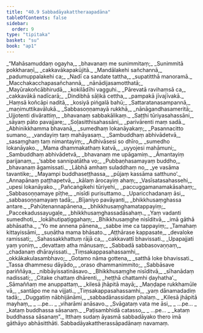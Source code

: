 ```yaml
---
title: "40.9 Sabbadāyakattheraapadāna"
tableOfContents: false
sidebar:
  order: 9
type: "tipitaka"
basket: "su"
book: "ap1"
---
```



<DynamicBreadcrumb />

<Division number="456" book="ap1" bookNo="20" page="390">

<Paragraph number="4770" type="verses" book="ap1">
_“Mahāsamuddaṃ ogayha,_  
_bhavanaṃ me sunimmitaṃ;_  
_Sunimmitā pokkharaṇī,_  
_cakkavākapakūjitā._  

</Paragraph>

</Division>
<Division number="457" book="ap1" bookNo="20" page="390">

<Paragraph number="4771" type="verses" book="ap1">
_Mandālakehi sañchannā,_  
_padumuppalakehi ca;_  
_Nadī ca sandate tattha,_  
_supatitthā manoramā._  

</Paragraph>

</Division>
<Division number="458" book="ap1" bookNo="20" page="391">

<Paragraph number="4772" type="verses" book="ap1">
_Macchakacchapasañchannā,_  
_nānādijasamotthatā;_  
_Mayūrakoñcābhirudā,_  
_kokilādīhi vagguhi._  

</Paragraph>

</Division>
<Division number="459" book="ap1" bookNo="20" page="391">

<Paragraph number="4773" type="verses" book="ap1">
_Pārevatā ravihaṃsā ca,_  
_cakkavākā nadīcarā;_  
_Dindibhā sāḷikā cettha,_  
_pampakā jīvajīvakā._  

</Paragraph>

</Division>
<Division number="460" book="ap1" bookNo="20" page="391">

<Paragraph number="4774" type="verses" book="ap1">
_Haṃsā koñcāpi naditā,_  
_kosiyā piṅgalā bahū;_  
_Sattaratanasampannā,_  
_maṇimuttikavālukā._  

</Paragraph>

</Division>
<Division number="461" book="ap1" bookNo="20" page="391">

<Paragraph number="4775" type="verses" book="ap1">
_Sabbasoṇṇamayā rukkhā,_  
_nānāgandhasameritā;_  
_Ujjotenti divārattiṃ,_  
_bhavanaṃ sabbakālikaṃ._  

</Paragraph>

</Division>
<Division number="462" book="ap1" bookNo="20" page="391">

<Paragraph number="4776" type="verses" book="ap1">
_Saṭṭhi tūriyasahassāni,_  
_sāyaṃ pāto pavajjare;_  
_Soḷasitthisahassāni,_  
_parivārenti maṃ sadā._  

</Paragraph>

</Division>
<Division number="463" book="ap1" bookNo="20" page="391">

<Paragraph number="4777" type="verses" book="ap1">
_Abhinikkhamma bhavanā,_  
_sumedhaṃ lokanāyakaṃ;_  
_Pasannacitto sumano,_  
_vandayiṃ taṃ mahāyasaṃ._  

</Paragraph>

</Division>
<Division number="464" book="ap1" bookNo="20" page="391">

<Paragraph number="4778" type="verses" book="ap1">
_Sambuddhaṃ abhivādetvā,_  
_sasaṃghaṃ taṃ nimantayiṃ;_  
_Adhivāsesi so dhīro,_  
_sumedho lokanāyako._  

</Paragraph>

</Division>
<Division number="465" book="ap1" bookNo="20" page="391">

<Paragraph number="4779" type="verses" book="ap1">
_Mama dhammakathaṃ katvā,_  
_uyyojesi mahāmuni;_  
_Sambuddhaṃ abhivādetvā,_  
_bhavanaṃ me upāgamiṃ._  

</Paragraph>

</Division>
<Division number="466" book="ap1" bookNo="20" page="391">

<Paragraph number="4780" type="verses" book="ap1">
_Āmantayiṃ parijanaṃ,_  
_‘sabbe sannipatātha vo;_  
_Pubbaṇhasamayaṃ buddho,_  
_bhavanaṃ āgamissati._  

</Paragraph>

</Division>
<Division number="467" book="ap1" bookNo="20" page="391">

<Paragraph number="4781" type="verses" book="ap1">
_Lābhā amhaṃ suladdhaṃ no,_  
_ye vasāma tavantike;_  
_Mayampi buddhaseṭṭhassa,_  
_pūjaṃ kassāma satthuno’._  

</Paragraph>

</Division>
<Division number="468" book="ap1" bookNo="20" page="391">

<Paragraph number="4782" type="verses" book="ap1">
_Annapānaṃ paṭṭhapetvā,_  
_kālaṃ ārocayiṃ ahaṃ;_  
_Vasīsatasahassehi,_  
_upesi lokanāyako._  

</Paragraph>

</Division>
<Division number="469" book="ap1" bookNo="20" page="391">

<Paragraph number="4783" type="verses" book="ap1">
_Pañcaṅgikehi tūriyehi,_  
_paccuggamanamakāsahaṃ;_  
_Sabbasoṇṇamaye pīṭhe,_  
_nisīdi purisuttamo._  

</Paragraph>

</Division>
<Division number="470" book="ap1" bookNo="20" page="391">

<Paragraph number="4784" type="verses" book="ap1">
_Uparicchadanaṃ āsi,_  
_sabbasoṇṇamayaṃ tadā;_  
_Bījaniyo pavāyanti,_  
_bhikkhusaṃghassa antare._  

</Paragraph>

</Division>
<Division number="471" book="ap1" bookNo="20" page="392">

<Paragraph number="4785" type="verses" book="ap1">
_Pahūtenannapānena,_  
_bhikkhusaṃghamatappayiṃ;_  
_Paccekadussayugaḷe,_  
_bhikkhusaṃghassadāsahaṃ._  

</Paragraph>

</Division>
<Division number="472" book="ap1" bookNo="20" page="392">

<Paragraph number="4786" type="verses" book="ap1">
_Yaṃ vadanti sumedhoti,_  
_lokāhutipaṭiggahaṃ;_  
_Bhikkhusaṃghe nisīditvā,_  
_imā gāthā abhāsatha._  

</Paragraph>

</Division>
<Division number="473" book="ap1" bookNo="20" page="392">

<Paragraph number="4787" type="verses" book="ap1">
_‘Yo me annena pānena,_  
_sabbe ime ca tappayiṃ;_  
_Tamahaṃ kittayissāmi,_  
_suṇātha mama bhāsato._  

</Paragraph>

</Division>
<Division number="474" book="ap1" bookNo="20" page="392">

<Paragraph number="4788" type="verses" book="ap1">
_Aṭṭhārase kappasate,_  
_devaloke ramissati;_  
_Sahassakkhattuṃ rājā ca,_  
_cakkavattī bhavissati._  

</Paragraph>

</Division>
<Division number="475" book="ap1" bookNo="20" page="392">

<Paragraph number="4789" type="verses" book="ap1">
_Upapajjati yaṃ yoniṃ,_  
_devattaṃ atha mānusaṃ;_  
_Sabbadā sabbasovaṇṇaṃ,_  
_chadanaṃ dhārayissati._  

</Paragraph>

</Division>
<Division number="476" book="ap1" bookNo="20" page="392">

<Paragraph number="4790" type="verses" book="ap1">
_Tiṃsakappasahassamhi,_  
_okkākakulasambhavo;_  
_Gotamo nāma gottena,_  
_satthā loke bhavissati._  

</Paragraph>

</Division>
<Division number="477" book="ap1" bookNo="20" page="392">

<Paragraph number="4791" type="verses" book="ap1">
_Tassa dhammesu dāyādo,_  
_oraso dhammanimmito;_  
_Sabbāsave pariññāya,_  
_nibbāyissatināsavo._  

</Paragraph>

</Division>
<Division number="478" book="ap1" bookNo="20" page="392">

<Paragraph number="4792" type="verses" book="ap1">
_Bhikkhusaṃghe nisīditvā,_  
_sīhanādaṃ nadissati;_  
_Citake chattaṃ dhārenti,_  
_heṭṭhā chattamhi ḍayhatha’._  

</Paragraph>

</Division>
<Division number="479" book="ap1" bookNo="20" page="392">

<Paragraph number="4793" type="verses" book="ap1">
_Sāmaññaṃ me anuppattaṃ,_  
_kilesā jhāpitā mayā;_  
_Maṇḍape rukkhamūle vā,_  
_santāpo me na vijjati._  

</Paragraph>

</Division>
<Division number="480" book="ap1" bookNo="20" page="392">

<Paragraph number="4794" type="verses" book="ap1">
_Tiṃsakappasahassamhi,_  
_yaṃ dānamadadiṃ tadā;_  
_Duggatiṃ nābhijānāmi,_  
_sabbadānassidaṃ phalaṃ._  

</Paragraph>

</Division>
<Division number="481" book="ap1" bookNo="20" page="392">

<Paragraph number="4795" type="verses" book="ap1">
_Kilesā jhāpitā mayhaṃ,_  
_ …pe… _  
_viharāmi anāsavo._  

</Paragraph>

</Division>
<Division number="482" book="ap1" bookNo="20" page="392">

<Paragraph number="4796" type="verses" book="ap1">
_Svāgataṃ vata me āsi,_  
_ …pe… _  
_kataṃ buddhassa sāsanaṃ._  

</Paragraph>

</Division>
<Division number="483" book="ap1" bookNo="20" page="392">

<Paragraph number="4797" type="verses" book="ap1">
_Paṭisambhidā catasso,_  
_ …pe… _  
_kataṃ buddhassa sāsanaṃ”._  

</Paragraph>

<Paragraph number="4798" book="ap1">
Itthaṃ sudaṃ āyasmā sabbadāyako thero imā gāthāyo abhāsitthāti.

</Paragraph>
</Division>

<Paragraph number="4799" type="center" book="ap1">
Sabbadāyakattherassāpadānaṃ navamaṃ.
</Paragraph>